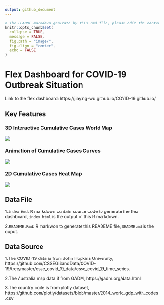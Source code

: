 ```yaml
---
output: github_document
---
```


```r
# The README markdown generate by this rmd file, please edit the content within this R markdown.
knitr::opts_chunk$set(
  collapse = TRUE,
  message = FALSE,
  fig.path = "image/",
  fig.align = "center",
  echo = FALSE
)
```

# Flex Dashboard for COVID-19 Outbreak Situation

Link to the flex dashboard: https://jiaying-wu.github.io/COVID-19.github.io/

## Key Features

### 3D Interactive Cumulative Cases World Map

![](image/3d_world_map.png)

### Animation of Cumulative Cases Curves

![](image/animate_confirmed.gif)

### 2D Cumulative Cases Heat Map

![](image/2d_aus_map.png)

## Data File

1.`index.Rmd`: R markdown contain source code to generate the flex dashboard, `index.html` is the output of this R markdown.

2.`READEME.Rmd`: R markwon to generate this READEME file, `README.md` is the ouput.

## Data Source

1.The COVID-19 data is from John Hopkins University,  https://github.com/CSSEGISandData/COVID-19/tree/master/csse_covid_19_data/csse_covid_19_time_series. 

2.The Australia map data if from GADM, https://gadm.org/data.html

3.The country code is from plotly dataset, https://github.com/plotly/datasets/blob/master/2014_world_gdp_with_codes.csv

